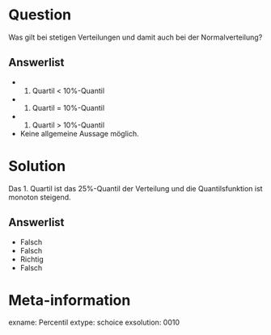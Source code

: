 Question
========

Was gilt bei stetigen Verteilungen und damit auch bei der Normalverteilung?

Answerlist
----------
* 1. Quartil < 10%-Quantil
* 1. Quartil = 10%-Quantil
* 1. Quartil > 10%-Quantil
* Keine allgemeine Aussage möglich.


Solution
========

Das 1. Quartil ist das 25%-Quantil der Verteilung und die Quantilsfunktion ist monoton steigend.

Answerlist
----------
* Falsch 
* Falsch
* Richtig
* Falsch

Meta-information
================
exname: Percentil
extype: schoice
exsolution: 0010
